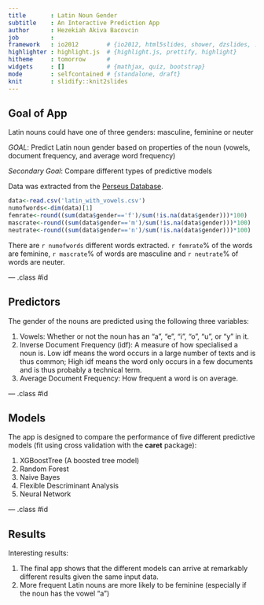 ```yaml
---
title       : Latin Noun Gender
subtitle    : An Interactive Prediction App
author      : Hezekiah Akiva Bacovcin
job         : 
framework   : io2012        # {io2012, html5slides, shower, dzslides, ...}
highlighter : highlight.js  # {highlight.js, prettify, highlight}
hitheme     : tomorrow      # 
widgets     : []            # {mathjax, quiz, bootstrap}
mode        : selfcontained # {standalone, draft}
knit        : slidify::knit2slides
---
```


## Goal of App

Latin nouns could have one of three genders: masculine, feminine or neuter

*GOAL*: Predict Latin noun gender based on properties of the noun (vowels, document frequency, and average word frequency)

*Secondary Goal*: Compare different types of predictive models

Data was extracted from the [Perseus Database](perseus.upenn.edu).
```r
data<-read.csv('latin_with_vowels.csv')
numofwords<-dim(data)[1]
femrate<-round((sum(data$gender=='f')/sum(!is.na(data$gender)))*100)
mascrate<-round((sum(data$gender=='m')/sum(!is.na(data$gender)))*100)
neutrate<-round((sum(data$gender=='n')/sum(!is.na(data$gender)))*100)
```
There are `r numofwords` different words extracted. `r femrate`% of the words are feminine, `r mascrate`% of words are masculine and `r neutrate`% of words are neuter.

--- .class #id 

## Predictors

The gender of the nouns are predicted using the following three variables:

1. Vowels: Whether or not the noun has an "a", "e", "i", "o", "u", or "y" in it.
2. Inverse Document Frequency (idf): A measure of how specialised a noun is. Low idf means the word occurs in a large number of texts and is thus common; High idf means the word only occurs in a few documents and is thus probably a technical term.
3. Average Document Frequency: How frequent a word is on average.

--- .class #id 

## Models

The app is designed to compare the performance of five different predictive models (fit using cross validation with the **caret** package):

1. XGBoostTree (A boosted tree model)
2. Random Forest
3. Naive Bayes
4. Flexible Descriminant Analysis
5. Neural Network

--- .class #id 

## Results

Interesting results:

1. The final app shows that the different models can arrive at remarkably different results given the same input data.
2. More frequent Latin nouns are more likely to be feminine (especially if the noun has the vowel "a")







